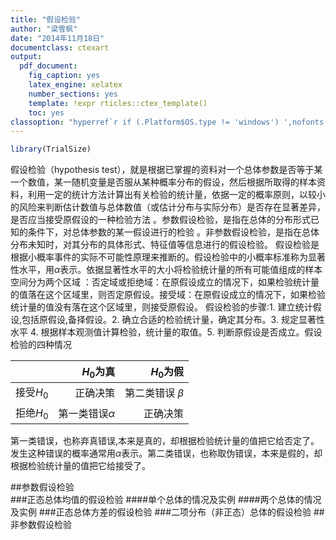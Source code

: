 ```yaml
---
title: "假设检验"
author: "梁雪枫"
date: "2014年11月18日"
documentclass: ctexart
output:
  pdf_document:
    fig_caption: yes
    latex_engine: xelatex
    number_sections: yes
    template: !expr rticles::ctex_template()
    toc: yes
classoption: "hyperref`r if (.Platform$OS.type != 'windows') ',nofonts'`"
---
```


```r
library(TrialSize)
```

假设检验（hypothesis test），就是根据已掌握的资料对一个总体参数是否等于某一个数值，某一随机变量是否服从某种概率分布的假设，然后根据所取得的样本资料，利用一定的统计方法计算出有关检验的统计量，依据一定的概率原则，以较小的风险来判断估计数值与总体数值（或估计分布与实际分布）是否存在显著差异，是否应当接受原假设的一种检验方法 。参数假设检验，是指在总体的分布形式已知的条件下，对总体参数的某一假设进行的检验 。非参数假设检验，是指在总体分布未知时，对其分布的具体形式、特征值等信息进行的假设检验。
假设检验是根据小概率事件的实际不可能性原理来推断的。假设检验中的小概率标准称为显著性水平，用$\alpha$表示。依据显著性水平的大小将检验统计量的所有可能值组成的样本空间分为两个区域 ：否定域或拒绝域：在原假设成立的情况下，如果检验统计量的值落在这个区域里，则否定原假设。接受域：在原假设成立的情况下，如果检验统计量的值没有落在这个区域里，则接受原假设。 假设检验的步骤:1. 建立统计假设,包括原假设,备择假设。2. 确立合适的检验统计量，确定其分布。3. 规定显著性水平 4. 根据样本观测值计算检验，统计量的取值。5. 判断原假设是否成立。假设检验的四种情况

                          $H_{0}$为真         $H_{0}$为假 
---                      --                  -- 
接受$H_{0}$              正确决策              第二类错误 $\beta$
拒绝$H_{0}$              第一类错误$\alpha$    正确决策 

第一类错误，也称弃真错误,本来是真的，却根据检验统计量的值把它给否定了。发生这种错误的概率通常用$\alpha$表示。第二类错误，也称取伪错误，本来是假的，却根据检验统计量的值把它给接受了。

##参数假设检验             
###正态总体均值的假设检验
####单个总体的情况及实例
####两个总体的情况及实例
###正态总体方差的假设检验
###二项分布（非正态）总体的假设检验
##非参数假设检验